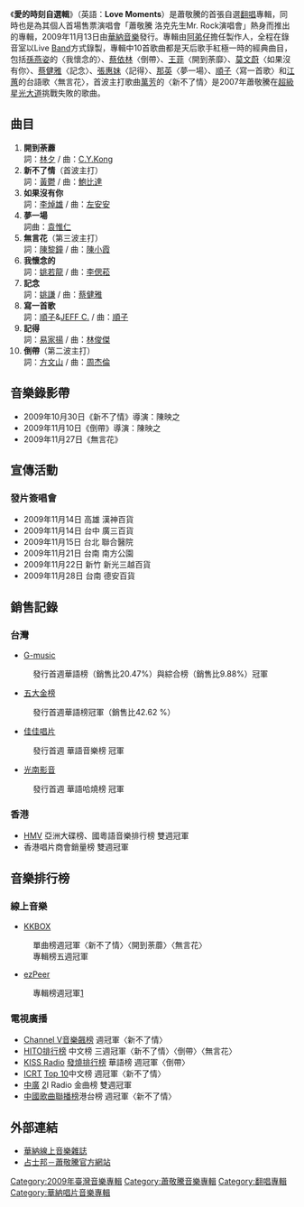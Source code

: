 {{Infobox Album
| Name = 愛的時刻自選輯
| Original_name = 
| Type = 專輯
| Longtype =
| Artist = [[蕭敬騰|蕭敬騰]]
| Cover = Lovemoments.jpg
| Released = 2009年11月13日
| Recorded = 
| Genre = [[華語流行音樂|華語流行音樂]]
| Length = 
| Label = [[華納音樂|華納音樂]]
| Producer = 
| Reviews = 
| Last album = [[王妃_(蕭敬騰專輯)|王妃]] <br>(2009)
| This album = '''愛的時刻自選輯'''<br>(2009)
| Next album = [[洛克先生Mr.Rock演唱會Live紀實|洛克先生Mr.Rock演唱會Live紀實]] <br>(2010)
}}

《'''愛的時刻自選輯'''》（英語：'''Love Moments'''）是蕭敬騰的首張自選[[翻唱|翻唱]]專輯，同時也是為其個人首場售票演唱會「蕭敬騰 洛克先生Mr. Rock演唱會」熱身而推出的專輯，2009年11月13日由[[華納音樂|華納音樂]]發行。專輯由[[阿弟仔|阿弟仔]]擔任製作人，全程在錄音室以Live [[Band|Band]]方式錄製，專輯中10首歌曲都是天后歌手紅極一時的經典曲目，包括[[孫燕姿|孫燕姿]]的〈我懷念的〉、[[蔡依林|蔡依林]]〈倒帶〉、[[王菲|王菲]]〈開到荼靡〉、[[莫文蔚|莫文蔚]]〈如果沒有你〉、[[蔡健雅|蔡健雅]]〈記念〉、[[張惠妹|張惠妹]]〈記得〉、[[那英|那英]]〈夢一場〉、[[順子|順子]]〈寫一首歌〉和[[江蕙|江蕙]]的台語歌〈無言花〉，首波主打歌曲[[萬芳|萬芳]]的〈新不了情〉是2007年蕭敬騰在[[超級星光大道|超級星光大道]]挑戰失敗的歌曲。

==曲目==
#'''開到荼蘼'''<br>詞：[[林夕|林夕]] / 曲：[[C.Y.Kong|C.Y.Kong]] 
#'''新不了情'''（首波主打）<br> 詞：[[黃鬱|黃鬱]] / 曲：[[鮑比達|鮑比達]]
#'''如果沒有你'''<br> 詞：[[李焯雄|李焯雄]] / 曲：[[左安安|左安安]]
#'''夢一場 '''<br> 詞曲：[[袁惟仁|袁惟仁]]
#'''無言花'''（第三波主打）<br> 詞：[[陳黎鐘|陳黎鐘]] / 曲：[[陳小霞|陳小霞]]
#'''我懷念的''' <br> 詞：[[姚若龍|姚若龍]] / 曲：[[李偲菘|李偲菘]]
#'''記念''' <br> 詞：[[姚謙|姚謙]] / 曲：[[蔡健雅|蔡健雅]]
#'''寫一首歌''' <br> 詞：[[順子|順子]]&[[JEFF_C.|JEFF C.]] / 曲：[[順子|順子]]
#'''記得'''<br> 詞：[[易家揚|易家揚]] / 曲：[[林俊傑|林俊傑]]
#'''倒帶'''（第二波主打）<br>詞：[[方文山|方文山]] / 曲：[[周杰倫|周杰倫]]

==音樂錄影帶==
*2009年10月30日《新不了情》導演：陳映之
*2009年11月10日《倒帶》導演：陳映之
*2009年11月27日《無言花》

==宣傳活動==

=== 發片簽唱會 ===

*2009年11月14日 高雄 漢神百貨
*2009年11月14日 台中 廣三百貨
*2009年11月15日 台北 聯合醫院
*2009年11月21日 台南 南方公園
*2009年11月22日 新竹 新光三越百貨
*2009年11月28日 台南 德安百貨

==銷售記錄==

===台灣===
*[http://www.g-music.com.tw/GMusicBillboard1.aspx G-music] {{Wayback|url=http://www.g-music.com.tw/GMusicBillboard1.aspx |date=20090722190003 }}

:發行首週華語榜（銷售比20.47%）與綜合榜（銷售比9.88%）冠軍

*[https://web.archive.org/web/20130925131747/http://www.5music.com.tw/cdtop.asp 五大金榜]
:發行首週華語榜冠軍（銷售比42.62 %）

*[http://www.ccr.com.tw/rank.asp?cat=音樂榜 佳佳唱片] {{Wayback|url=http://www.ccr.com.tw/rank.asp?cat=%E9%9F%B3%E6%A8%82%E6%A6%9C |date=20160318001502 }}
:發行首週 華語音樂榜 冠軍

*[https://web.archive.org/web/20091121150006/http://kuangnan4649.pixnet.net/blog/post/28930990 光南影音]
:發行首週 華語哈燒榜 冠軍

===香港===
*[http://www.hmv.com.hk/ch/charts/top_40_new.asp HMV]{{Dead link|date=2019年6月 |bot=InternetArchiveBot |fix-attempted=yes }} 亞洲大碟榜、國粵語音樂排行榜 雙週冠軍
*香港唱片商會銷量榜 雙週冠軍

==音樂排行榜==
=== 線上音樂 ===
*[http://www.kkbox.com.tw/ KKBOX] {{Wayback|url=http://www.kkbox.com.tw/ |date=20080706135824 }}
:單曲榜週冠軍〈新不了情〉〈開到荼蘼〉〈無言花〉
:專輯榜五週冠軍

*[http://web.ezpeer.com/ ezPeer]
:專輯榜週冠軍[https://web.archive.org/web/20090918100731/http://web.ezpeer.com/board/web_ez_board1.html]

=== 電視廣播 ===
*[[Channel_V|Channel V]][http://www.startv.com.tw/chv/music.asp?musictp=C&nouse=2438 音樂飆榜] {{Wayback|url=http://www.startv.com.tw/chv/music.asp?musictp=C&nouse=2438 |date=20100906033518 }} 週冠軍〈新不了情〉
*[https://web.archive.org/web/20090830203006/http://hitoradio.im.tv/charts/3a_1.php HITO排行榜] 中文榜 三週冠軍〈新不了情〉〈倒帶〉〈無言花〉
*[[KISS_Radio|KISS Radio]] [https://web.archive.org/web/20090224163839/http://www.kiss.com.tw/new_hp/subpage.php?m=billboard&c=1 發燒排行榜] 華語榜 週冠軍〈倒帶〉
*[[ICRT|ICRT]] [http://www.icrt.com.tw/en/top10.php?cv=e&date=200931  Top 10]{{dead link|date=2017年11月 |bot=InternetArchiveBot |fix-attempted=yes }}中文榜 週冠軍〈新不了情〉
*[[中廣|中廣]] [http://www.bcc.com.tw/bccvote/index/Default.aspx?B=BST200912041155552D8]{{dead link|date=2017年11月 |bot=InternetArchiveBot |fix-attempted=yes }}I Radio 金曲榜 雙週冠軍
*[https://web.archive.org/web/20080509053843/http://123.qq.com/#gangtai 中國歌曲聯播榜]港台榜 週冠軍〈新不了情〉

==外部連結==
*[http://www.warnermusic.com.tw/ 華納線上音樂雜誌] {{Wayback|url=http://www.warnermusic.com.tw/ |date=20080817101910 }}
*[https://web.archive.org/web/20080828095701/http://www.jamsclub.net/ 占士邦－蕭敬騰官方網站]

{{蕭敬騰}}

[[Category:2009年臺灣音樂專輯|Category:2009年臺灣音樂專輯]]
[[Category:蕭敬騰音樂專輯|Category:蕭敬騰音樂專輯]]
[[Category:翻唱專輯|Category:翻唱專輯]]
[[Category:華納唱片音樂專輯|Category:華納唱片音樂專輯]]